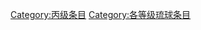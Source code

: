 {{catmore1|[[Wikipedia:琉球专题|Wikipedia:琉球专题]]}}
{{Articles by Quality|topic=琉球|project=琉球|format=toc}}
{{emptycat}}

[[Category:丙级条目|Category:丙级条目]]
[[Category:各等级琉球条目|Category:各等级琉球条目]]